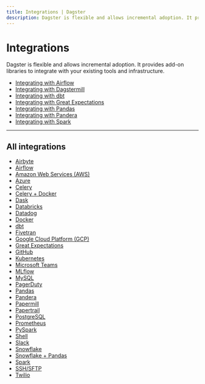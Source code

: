```yaml
---
title: Integrations | Dagster
description: Dagster is flexible and allows incremental adoption. It provides add-on libraries to integrate with your existing tools and infrastructure.
---
```


# Integrations

Dagster is flexible and allows incremental adoption. It provides add-on libraries to integrate with your existing tools and infrastructure.

<div class="category-container">
	<div class="category-inner-container">
		<ul class="article-list">
			<li>
				<a href="/integrations/airflow">Integrating with Airflow</a>
			</li>
			<li>
				<a href="/integrations/dagstermill">Integrating with Dagstermill</a>
			</li>
			<li>
				<a href="/integrations/dbt">Integrating with dbt</a>
			</li>
			<li>
				<a href="/integrations/great-expectations">Integrating with Great Expectations</a>
			</li>
			<li>
				<a href="/integrations/pandas">Integrating with Pandas</a>
			</li>
			<li>
				<a href="/integrations/pandera">Integrating with Pandera</a>
			</li>
			<li>
				<a href="/integrations/spark">Integrating with Spark</a>
			</li>
		</ul>
	</div>
</div>

---

## All integrations

<div class="category-container">
	<div class="category-inner-container">
		<ul class="article-list">
			<li>
				<a href="/_apidocs/libraries/dagster-airbyte">Airbyte</a>
			</li>
			<li>
				<a href="/_apidocs/libraries/dagster-airflow">Airflow</a>
			</li>
			<li>
				<a href="/_apidocs/libraries/dagster-aws">Amazon Web Services (AWS)</a>
			</li>
			<li>
				<a href="/_apidocs/libraries/dagster-azure">Azure</a>
			</li>
			<li>
				<a href="/_apidocs/libraries/dagster-celery">Celery</a>
			</li>
			<li>
				<a href="/_apidocs/libraries/dagster-celery-docker">Celery + Docker</a>
			</li>
			<li>
				<a href="/_apidocs/libraries/dagster-dask">Dask</a>
			</li>
			<li>
				<a href="/_apidocs/libraries/dagster-databricks">Databricks</a>
			</li>
			<li>
				<a href="/_apidocs/libraries/dagster-datadog">Datadog</a>
			</li>
			<li>
				<a href="/_apidocs/libraries/dagster-docker">Docker</a>
			</li>
			<li>
				<a href="/_apidocs/libraries/dagster-dbt">dbt</a>
			</li>
			<li>
				<a href="/_apidocs/libraries/dagster-fivetran">Fivetran</a>
			</li>
			<li>
				<a href="/_apidocs/libraries/dagster-gcp">Google Cloud Platform (GCP)</a>
			</li>
			<li>
				<a href="/_apidocs/libraries/dagster-ge">Great Expectations</a>
			</li>
			<li>
				<a href="/_apidocs/libraries/dagster-github">GitHub</a>
			</li>
			<li>
				<a href="/_apidocs/libraries/dagster-k8s">Kubernetes</a>
			</li>
			<li>
				<a href="/_apidocs/libraries/dagster-msteams">Microsoft Teams</a>
			</li>
			<li>
				<a href="/_apidocs/libraries/dagster-mlfow">MLflow</a>
			</li>
			<li>
				<a href="/_apidocs/libraries/dagster-mysql">MySQL</a>
			</li>
			<li>
				<a href="/_apidocs/libraries/dagster-pagerduty">PagerDuty</a>
			</li>
			<li>
				<a href="/_apidocs/libraries/dagster-pandas">Pandas</a>
			</li>
			<li>
				<a href="/_apidocs/libraries/dagster-pandera">Pandera</a>
			</li>
			<li>
				<a href="/_apidocs/libraries/dagstermill">Papermill</a>
			</li>
			<li>
				<a href="/_apidocs/libraries/dagster-papertrail">Papertrail</a>
			</li>
			<li>
				<a href="/_apidocs/libraries/dagster-postgres">PostgreSQL</a>
			</li>
			<li>
				<a href="/_apidocs/libraries/dagster-prometheus">Prometheus</a>
			</li>
			<li>
				<a href="/_apidocs/libraries/dagster-pyspark">PySpark</a>
			</li>
			<li>
				<a href="/_apidocs/libraries/dagster-shell">Shell</a>
			</li>
			<li>
				<a href="/_apidocs/libraries/dagster-slack">Slack</a>
			</li>
			<li>
				<a href="/_apidocs/libraries/dagster-snowflake">Snowflake</a>
			</li>
			<li>
				<a href="/_apidocs/libraries/dagster-snowflake-pandas">Snowflake + Pandas</a>
			</li>
			<li>
				<a href="/_apidocs/libraries/dagster-spark">Spark</a>
			</li>
			<li>
				<a href="/_apidocs/libraries/dagster-ssh">SSH/SFTP</a>
			</li>
			<li>
				<a href="/_apidocs/libraries/dagster-twilio">Twilio</a>
			</li>
		</ul>
	</div>
</div>